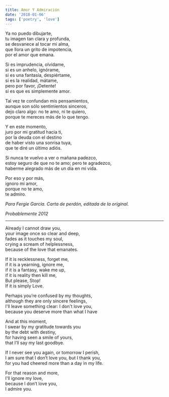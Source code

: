 ```yaml
---
title: Amor Y Admiración
date: '2018-01-06'
tags: ['poetry', 'love']
---
```


<div className="italic">
Ya no puedo dibujarte,<br/>
tu imagen tan clara y profunda,<br/>
se desvanece al tocar mi alma,<br/>
que llora un grito de impotencia,<br/>
por el amor que emana.<br/>

Si es imprudencia, olvídame, <br/>
si es un anhelo, ignórame,<br/>
si es una fantasía, despiértame,<br/> 
si es la realidad, mátame,<br/>
pero por favor, ¡Detente!<br/>
si es que es simplemente amor.<br/>

Tal vez te confundan mis pensamientos,<br/>
aunque son sólo sentimientos sinceros,<br/>
dejo claro algo: no te amo, ni te quiero,<br/>
porque te mereces más de lo que tengo.<br/>

Y en este momento,<br/>
juro por mi gratitud hacia ti,<br/>
por la deuda con el destino<br/>
de haber visto una sonrisa tuya,<br/>
que te diré un último adiós.<br/>

Si nunca te vuelvo a ver o mañana padezco,<br/>
estoy seguro de que no te amo; pero te agradezco,<br/>
haberme alegrado más de un día en mi vida.<br/>

Por eso y por más,<br/>
ignoro mi amor,<br/>
porque no te amo,<br/>
te admiro.<br/>
</div>

*Para Fergie Garcia. Carta de perdón, editada de la original.*

*Probablemente 2012*

***

<div className="italic">
Already I cannot draw you,<br/>
your image once so clear and deep,<br/>
fades as it touches my soul,<br/>
crying a scream of helplessness,<br/>
because of the love that emanates.<br/>

If it is recklessness, forget me,<br/>
if it is a yearning, ignore me,<br/>
if it is a fantasy, wake me up,<br/> 
if it is reality then kill me,<br/>
But please, Stop!<br/> 
If it is simply Love.<br/>

Perhaps you’re confused by my thoughts,<br/>
although they are only sincere feelings,<br/>
I'll leave something clear: I don't love you,<br/>
because you deserve more than what I have<br/>

And at this moment,<br/>
I swear by my gratitude towards you<br/>
by the debt with destiny,<br/>
for having seen a smile of yours,<br/>
that I’ll say my last goodbye.<br/>

If I never see you again, or tomorrow I perish,<br/>
I am sure that I don’t love you, but I thank you,<br/>
for you had cheered more than a day in my life.<br/>

For that reason and more,<br/>
I'll ignore my love,<br/>
because I don’t love you,<br/>
I admire you.<br/>
</div>